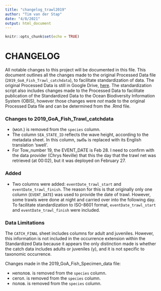 ```yaml
---
title: "changelog_trawl2019"
author: "Tim van der Stap"
date: "4/8/2021"
output: html_document
---
```


```r
knitr::opts_chunk$set(echo = TRUE)
```

# CHANGELOG

All notable changes to this project will be documented in this file. This document outlines all the changes made to the original Processed Data file (`2019_GoA_Fish_Trawl_catchdata`), to facilitate standardization of data. The original Processed Data is still in Google Drive, [here](). The standardization script also includes changes made to the Processed Data to facilitate publication of the Standardized Data to the Ocean Biodiversity Information System (OBIS), however those changes were _not_ made to the original Processed Data file and can be determined from the .Rmd file.  

### Changes to 2019_GoA_Fish_Trawl_catchdata 

*  (мол.) is removed from the `species` column. 
* The column `SEA_STATE_ID` reflects the wave height, according to the metadata sheet. In this column, зыбь is replaced with its English translation 'swell'.
* For Tow_number 19, the EVENT_DATE is Feb 28. I need to confirm with the data provider (Chrys Neville) that this the day that the trawl net was retrieved (at 00:02), but it was deployed on February 27. 

### Added

* Two columns were added: `eventDate_trawl_start` and `eventDate_trawl_finish`. The reason for this is that originally only one column (`EVENT_DATE`) was used to provide the date of trawl. However, some trawls were done at night and carried over into the following day. To facilitate standardization to ISO-8601 format, `eventDate_trawl_start` and `eventDate_trawl_finish` were included. 

### Data Limitations

The `CATCH_FINAL` sheet includes columns for adult and juveniles. However, this information is not included in the occurrence extension within the Standardized Data because it appears the only distinction made is whether the catch data includes adults or juveniles (y), and it is not specific to taxonomic occurrence. 

Changes made in the 2019_GoA_Fish_Specimen_data file:

* неполов. is removed from the `species` column.
* сегол. is removed from the `species` column.
* полов. is removed from the `species` column. 